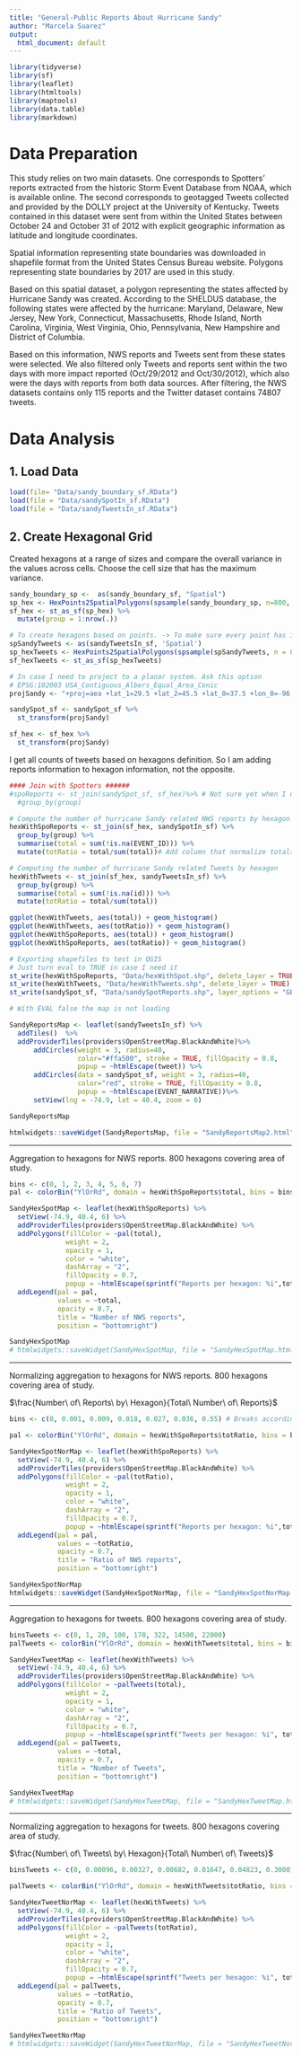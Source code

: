 ```yaml
---
title: "General-Public Reports About Hurricane Sandy"
author: "Marcela Suarez"
output:
  html_document: default
---
```



```r
library(tidyverse)
library(sf)
library(leaflet)
library(htmltools)
library(maptools)
library(data.table)
library(markdown)
```
# Data Preparation

This study relies on two main datasets. One corresponds to Spotters' reports extracted 
from the historic Storm Event Database from NOAA, which is available online. The second 
corresponds to geotagged Tweets collected and provided by the DOLLY project at the University
of Kentucky. Tweets contained in this dataset were sent from within the United States between
October 24 and October 31 of 2012 with explicit geographic information as latitude and
longitude coordinates.

Spatial information representing state boundaries was downloaded in shapefile format from the
United States Census Bureau website. Polygons representing state boundaries by 2017 are used 
in this study.

Based on this spatial dataset, a polygon representing the states affected by Hurricane Sandy 
was created. According to the SHELDUS database, the following states were affected by the
hurricane: Maryland, Delaware, New Jersey, New York, Connecticut, Massachusetts, Rhode Island,
North Carolina, Virginia, West Virginia, Ohio, Pennsylvania, New Hampshire and District of Columbia.

Based on this information, NWS reports and Tweets sent from these states were selected. We also filtered
only Tweets and reports sent within the two days with more impact reported (Oct/29/2012 and Oct/30/2012), 
which also were the days with reports from both data sources. After filtering, the NWS datasets contains
only 115 reports and the Twitter dataset contains 74807 tweets. 

# Data Analysis

## 1. Load Data

```r
load(file= "Data/sandy_boundary_sf.RData")
load(file = "Data/sandySpotIn_sf.RData")
load(file = "Data/sandyTweetsIn_sf.RData")
```

## 2. Create Hexagonal Grid 

Created hexagons at a range of sizes and compare the overall variance in the values across cells. 
Choose the cell size that has the maximum variance.

```r
sandy_boundary_sp <-  as(sandy_boundary_sf, "Spatial")
sp_hex <- HexPoints2SpatialPolygons(spsample(sandy_boundary_sp, n=800, type="hexagonal"))
sf_hex <- st_as_sf(sp_hex) %>% 
  mutate(group = 1:nrow(.))
```

```r
# To create hexagons based on points. -> To make sure every point has its own hexagon
spSandyTweets <- as(sandyTweetsIn_sf, 'Spatial')
sp_hexTweets <- HexPoints2SpatialPolygons(spsample(spSandyTweets, n = 800, type="hexagonal"))
sf_hexTweets <- st_as_sf(sp_hexTweets)
```

```r
# In case I need to project to a planar system. Ask this option
# EPSG:102003 USA_Contiguous_Albers_Equal_Area_Conic
projSandy <- "+proj=aea +lat_1=29.5 +lat_2=45.5 +lat_0=37.5 +lon_0=-96 +x_0=0 +y_0=0 +datum=NAD83 +units=m +no_defs"

sandySpot_sf <- sandySpot_sf %>% 
  st_transform(projSandy)

sf_hex <- sf_hex %>% 
  st_transform(projSandy)
```

I get all counts of tweets based on hexagons definition. So I am adding reports information to hexagon information, not the opposite.

```r



#### Join with Spotters ######
#spoReports <- st_join(sandySpot_sf, sf_hex)%>% # Not sure yet when I need this.
  #group_by(group)

# Compute the number of hurricane Sandy related NWS reports by hexagon
hexWithSpoReports <- st_join(sf_hex, sandySpotIn_sf) %>% 
  group_by(group) %>%
  summarise(total = sum(!is.na(EVENT_ID))) %>% 
  mutate(totRatio = total/sum(total))# Add column that normalize totals

# Computing the number of hurricane Sandy related Tweets by hexagon
hexWithTweets <- st_join(sf_hex, sandyTweetsIn_sf) %>% 
  group_by(group) %>%
  summarise(total = sum(!is.na(id))) %>% 
  mutate(totRatio = total/sum(total))
```

```r
ggplot(hexWithTweets, aes(total)) + geom_histogram()
ggplot(hexWithTweets, aes(totRatio)) + geom_histogram()
ggplot(hexWithSpoReports, aes(total)) + geom_histogram()
ggplot(hexWithSpoReports, aes(totRatio)) + geom_histogram()

```


```r
# Exporting shapefiles to test in QGIS
# Just turn eval to TRUE in case I need it
st_write(hexWithSpoReports, "Data/hexWithSpot.shp", delete_layer = TRUE)
st_write(hexWithTweets, "Data/hexWithTweets.shp", delete_layer = TRUE)
st_write(sandySpot_sf, "Data/sandySpotReports.shp", layer_options = "GEOMETRY=AS_XY", delete_layer = TRUE)
```


```r
# With EVAL false the map is not loading

SandyReportsMap <- leaflet(sandyTweetsIn_sf) %>% 
  addTiles()  %>%
  addProviderTiles(providers$OpenStreetMap.BlackAndWhite)%>% 
      addCircles(weight = 3, radius=40,
                 color="#ffa500", stroke = TRUE, fillOpacity = 0.8,
                 popup = ~htmlEscape(tweet)) %>%
      addCircles(data = sandySpot_sf, weight = 3, radius=40,
                 color="red", stroke = TRUE, fillOpacity = 0.8,
                 popup = ~htmlEscape(EVENT_NARRATIVE))%>% 
      setView(lng = -74.9, lat = 40.4, zoom = 6)

SandyReportsMap

htmlwidgets::saveWidget(SandyReportsMap, file = "SandyReportsMap2.html")
```

***

Aggregation to hexagons for NWS reports. 800 hexagons covering area of study.

```r
bins <- c(0, 1, 2, 3, 4, 5, 6, 7)
pal <- colorBin("YlOrRd", domain = hexWithSpoReports$total, bins = bins)

SandyHexSpotMap <- leaflet(hexWithSpoReports) %>%
  setView(-74.9, 40.4, 6) %>%
  addProviderTiles(providers$OpenStreetMap.BlackAndWhite) %>% 
  addPolygons(fillColor = ~pal(total),
              weight = 2,
              opacity = 1,
              color = "white",
              dashArray = "2",
              fillOpacity = 0.7,
              popup = ~htmlEscape(sprintf("Reports per hexagon: %i",total))) %>%
  addLegend(pal = pal, 
            values = ~total, 
            opacity = 0.7, 
            title = "Number of NWS reports",
            position = "bottomright")

SandyHexSpotMap
# htmlwidgets::saveWidget(SandyHexSpotMap, file = "SandyHexSpotMap.html")
```
***

Normalizing aggregation to hexagons for NWS reports. 800 hexagons covering area of study.

$\frac{Number\ of\ Reports\ by\ Hexagon}{Total\ Number\ of\ Reports}$


```r
bins <- c(0, 0.001, 0.009, 0.018, 0.027, 0.036, 0.55) # Breaks according to Natural Breaks (Jenks) classification.

pal <- colorBin("YlOrRd", domain = hexWithSpoReports$totRatio, bins = bins)

SandyHexSpotNorMap <- leaflet(hexWithSpoReports) %>%
  setView(-74.9, 40.4, 6) %>%
  addProviderTiles(providers$OpenStreetMap.BlackAndWhite) %>% 
  addPolygons(fillColor = ~pal(totRatio),
              weight = 2,
              opacity = 1,
              color = "white",
              dashArray = "2",
              fillOpacity = 0.7,
              popup = ~htmlEscape(sprintf("Reports per hexagon: %i",totRatio))) %>%
  addLegend(pal = pal, 
            values = ~totRatio, 
            opacity = 0.7, 
            title = "Ratio of NWS reports",
            position = "bottomright")

SandyHexSpotNorMap
htmlwidgets::saveWidget(SandyHexSpotNorMap, file = "SandyHexSpotNorMap.html")
```

*** 

Aggregation to hexagons for tweets. 800 hexagons covering area of study.

```r
binsTweets <- c(0, 1, 20, 100, 170, 322, 14500, 22000)
palTweets <- colorBin("YlOrRd", domain = hexWithTweets$total, bins = binsTweets)

SandyHexTweetMap <- leaflet(hexWithTweets) %>%
  setView(-74.9, 40.4, 6) %>%
  addProviderTiles(providers$OpenStreetMap.BlackAndWhite) %>% 
  addPolygons(fillColor = ~palTweets(total),
              weight = 2,
              opacity = 1,
              color = "white",
              dashArray = "2",
              fillOpacity = 0.7,
              popup = ~htmlEscape(sprintf("Tweets per hexagon: %i", total))) %>% ## This is no working but have no idea!
  addLegend(pal = palTweets, 
            values = ~total, 
            opacity = 0.7, 
            title = "Number of Tweets",
            position = "bottomright")

SandyHexTweetMap
# htmlwidgets::saveWidget(SandyHexTweetMap, file = "SandyHexTweetMap.html")
```

*** 

Normalizing aggregation to hexagons for tweets. 800 hexagons covering area of study.

$\frac{Number\ of\ Tweets\ by\ Hexagon}{Total\ Number\ of\ Tweets}$

```r

binsTweets <- c(0, 0.00096, 0.00327, 0.00682, 0.01647, 0.04823, 0.3000)  # Breaks according to Natural Breaks (Jenks) classification.

palTweets <- colorBin("YlOrRd", domain = hexWithTweets$totRatio, bins = binsTweets)

SandyHexTweetNorMap <- leaflet(hexWithTweets) %>%
  setView(-74.9, 40.4, 6) %>%
  addProviderTiles(providers$OpenStreetMap.BlackAndWhite) %>% 
  addPolygons(fillColor = ~palTweets(totRatio),
              weight = 2,
              opacity = 1,
              color = "white",
              dashArray = "2",
              fillOpacity = 0.7,
              popup = ~htmlEscape(sprintf("Tweets per hexagon: %i", total))) %>% ## This is no working but have no idea!
  addLegend(pal = palTweets, 
            values = ~totRatio, 
            opacity = 0.7, 
            title = "Ratio of Tweets",
            position = "bottomright")

SandyHexTweetNorMap
# htmlwidgets::saveWidget(SandyHexTweetNorMap, file = "SandyHexTweetNorMap.html")
```

